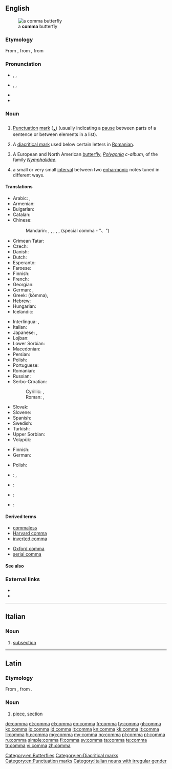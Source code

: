 ==English==
[[Image:Polygonia c-album spread wings.jpg|thumb|a '''comma''' butterfly]]

===Etymology===
From {{etyl|la}} {{term|comma|lang=la}}, from {{etyl|grc}} {{term|κόμμα|tr=komma|sc=polytonic|lang=grc}}, from {{term|κόπτω||I cut|tr=koptō|sc=polytonic|lang=grc}}

===Pronunciation===
* {{a|UK}} {{enPR|kŏm'ə}}, {{IPA|/ˈkɒm.ə/}}, {{X-SAMPA|/"kQm.@/}}
* {{a|US}} {{enPR|kŏm'-ə}}, {{IPA|/ˈkɑm.ə/}}, {{X-SAMPA|/"kAm.@/}}
* {{audio|En-us-comma.ogg|Audio (US)}}
* {{rhymes|ɒmə}}

===Noun===
{{en-noun|pl2=commata}}

# [[punctuation|Punctuation]] [[mark]] ('''<big><big><big>[[,]]</big></big></big>''') (usually indicating a [[pause]] between parts of a sentence or between elements in a list).
# {{by extension}} A [[diacritical mark]] used below certain letters in [[Romanian]].
# A European and North American [[butterfly]], ''[[Polygonia]] c-album'', of the family ''[[Nymphalidae]]''.
# {{music}} a small or very small [[interval]] between two [[enharmonic]] notes tuned in different ways.

====Translations====
{{trans-top|Punctuation mark ','}}
* Arabic: {{t-|ar|فاصلة|f|tr=faaSila}}, {{t-|ar|،}}
* Armenian: {{t-|hy|ստորակետ|tr=storaket}}
* Bulgarian: {{t-|bg|запетая|f}}
* Catalan: {{t-|ca|coma|f}}
* Chinese:
*: Mandarin: {{t|cmn|逗號|sc=Hani}}, {{t|cmn|逗号|tr=dòuhào|sc=Hani}}, {{t|cmn|逗點|sc=Hani}}, {{t|cmn|逗点|tr=dòudiǎn|sc=Hani}}, {{t-|cmn|頓號|sc=Hani}}, {{t-|cmn|顿号|tr=dùnhào|sc=Hani}} (special comma - "、")
* Crimean Tatar: {{tø|crh|virgül}}
* Czech: {{t+|cs|čárka|f}}
* Danish: {{t+|da|komma|n}}
* Dutch: {{t+|nl|komma|f}}
* Esperanto: {{t-|eo|komo}}
* Faroese: {{t-|fo|komma|n}}
* Finnish: {{t+|fi|pilkku}}
* French: {{t+|fr|virgule|f}}
* Georgian: {{t+|ka|მძიმე|sc=Geor}}
* German: {{t+|de|Komma|n}}, {{t+|de|Beistrich|m}}
* Greek: {{t+|el|κόμμα|n}} (kómma), {{qualifier|typography}} {{t+|el|υποστιγμή|f|tr=ipostigmí}}
* Hebrew: {{t-|he|פסיק|m|tr=psyq}}
* Hungarian: {{t+|hu|vessző}}
* Icelandic: {{t+|is|komma|f}}
{{trans-mid}}
* Interlingua: {{t-|ia|virgula}}, {{t-|ia|comma}}
* Italian: {{t+|it|virgola|f}}
* Japanese: {{t+|ja|コンマ|tr=konma}}, {{t-|ja|読点|tr=とうてん, tōten}}
* Lojban: {{qualifier|for numbers}} {{t-|jbo|ki'o}}
* Lower Sorbian: {{tø|dsb|koma|f}}
* Macedonian: {{t-|mk|запирка|f|tr=zápirka}}
* Persian: {{t+|fa|ویرگول|tr=virgul|sc=fa-Arab}}
* Polish: {{t+|pl|przecinek|m}}
* Portuguese: {{t+|pt|vírgula|f}}
* Romanian: {{t-|ro|virgulă|f}}
* Russian: {{t+|ru|запятая|f|tr=zapjatája}}
* Serbo-Croatian:
*: Cyrillic: {{t-|sh|зарез|m|sc=Cyrl}}, {{t-|sh|запета|f|sc=Cyrl}}
*: Roman: {{t-|sh|zarez|m|sc=Latn}}, {{t-|sh|zapeta|f|sc=Latn}}
* Slovak: {{t-|sk|čiarka|f}}
* Slovene: {{t+|sl|vejica|f}}
* Spanish: {{t+|es|coma|f}}
* Swedish: {{t+|sv|komma|n}}
* Turkish: {{t+|tr|virgül}}
* Upper Sorbian: {{t-|hsb|koma|f}}
* Volapük: {{t+|vo|liunül}}
{{trans-bottom}}

{{trans-top|Butterfly}}
* Finnish: {{t-|fi|herukkaperhonen}}
* German: {{t-|de|C-Falter|m}}
{{trans-mid}}
* Polish: {{t-|pl|rusałka ceik|f}}
{{trans-bottom}}

{{checktrans-top}}
* {{ttbc|eu}}: {{t-|eu|ziri}}, {{t-|eu|txotx}}
* {{ttbc|eo}}: {{t-|eo|komo}}
{{trans-mid}}
* {{ttbc|io}}: {{t+|io|komo}}
* {{ttbc|ko}}: {{t+|ko|쉼표|tr=swimpyo|sc=Kore}}
{{trans-bottom}}

====Derived terms====
{{rel-top|punctuation mark}}
* [[commaless]]
* [[Harvard comma]]
* [[inverted comma]]
{{rel-mid}}
* [[Oxford comma]]
* [[serial comma]]
{{rel-bottom}}

====See also====
{{punctuation}}

===External links===
* {{pedialite|Comma (punctuation)}}
* {{pedialite|Comma (butterfly)}}

[[Category:en:Butterflies]]
[[Category:en:Diacritical marks]]
[[Category:en:Punctuation marks]]

----

==Italian==

===Noun===
{{it-noun|comm|m|a|i}}

# {{context|legal|lang=it}} [[subsection]]

[[Category:Italian nouns with irregular gender]]

----

==Latin==

===Etymology===
From {{etyl|grc|la}} {{term|κόμμα|tr=komma|lang=grc}}, from {{term|κόπτω||I cut|tr=koptō|lang=grc}}.

===Noun===
{{head|la|noun}}

# [[piece]], [[section]]

[[de:comma]]
[[et:comma]]
[[el:comma]]
[[eo:comma]]
[[fr:comma]]
[[fy:comma]]
[[gl:comma]]
[[ko:comma]]
[[io:comma]]
[[id:comma]]
[[it:comma]]
[[kn:comma]]
[[kk:comma]]
[[lt:comma]]
[[li:comma]]
[[hu:comma]]
[[mg:comma]]
[[my:comma]]
[[no:comma]]
[[pl:comma]]
[[pt:comma]]
[[ru:comma]]
[[simple:comma]]
[[fi:comma]]
[[sv:comma]]
[[ta:comma]]
[[te:comma]]
[[tr:comma]]
[[vi:comma]]
[[zh:comma]]